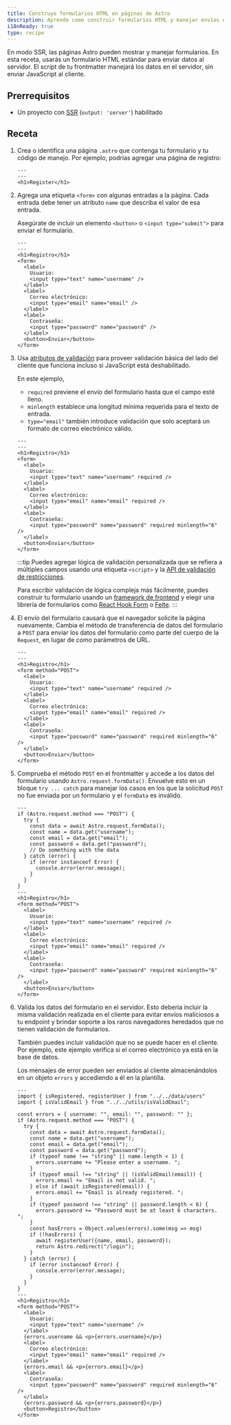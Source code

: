 ```yaml
---
title: Construye formularios HTML en páginas de Astro
description: Aprende como construir formularios HTML y manejar envíos en tu frontmatter.
i18nReady: true
type: recipe
---
```


En modo SSR, las páginas Astro pueden mostrar y manejar formularios. En esta receta, usarás un formulario HTML estándar para enviar datos al servidor. El script de tu frontmatter manejará los datos en el servidor, sin enviar JavaScript al cliente.


## Prerrequisitos
- Un proyecto con [SSR](/es/guides/server-side-rendering/) (`output: 'server'`) habilitado

## Receta

1. Crea o identifica una página `.astro` que contenga tu formulario y tu código de manejo. Por ejemplo, podrías agregar una página de registro:

    ```astro title="src/pages/register.astro"
    ---
    ---
    <h1>Register</h1>
    ```

2. Agrega una etiqueta `<form>` con algunas entradas a la página. Cada entrada debe tener un atributo `name` que describa el valor de esa entrada.

    Asegúrate de incluir un elemento `<button>` o `<input type="submit">` para enviar el formulario.

    ```astro title="src/pages/register.astro"
    ---
    ---
    <h1>Registro</h1>
    <form>
      <label>
        Usuario:
        <input type="text" name="username" />
      </label>
      <label>
        Correo electrónico:
        <input type="email" name="email" />
      </label>
      <label>
        Contraseña:
        <input type="password" name="password" />
      </label>
      <button>Enviar</button>
    </form>
    ```

3. Usa [atributos de validación](https://developer.mozilla.org/es/docs/Learn/Forms/Form_validation#usar_la_validación_de_formulario_incorporada) para proveer validación básica del lado del cliente que funciona incluso si JavaScript está deshabilitado.

    En este ejemplo,
    - `required` previene el envío del formulario hasta que el campo esté lleno.
    - `minlength` establece una longitud mínima requerida para el texto de entrada.
    - `type="email"` también introduce validación que solo aceptará un formato de correo electrónico válido.

    ```astro title="src/pages/register.astro"
    ---
    ---
    <h1>Registro</h1>
    <form>
      <label>
        Usuario:
        <input type="text" name="username" required />
      </label>
      <label>
        Correo electrónico:
        <input type="email" name="email" required />
      </label>
      <label>
        Contraseña:
        <input type="password" name="password" required minlength="6" />
      </label>
      <button>Enviar</button>
    </form>
    ```
    
    :::tip
    Puedes agregar lógica de validación personalizada que se refiera a múltiples campos usando una etiqueta `<script>` y la [API de validación de restricciones](https://developer.mozilla.org/en-US/docs/Web/HTML/Constraint_validation#complex_constraints_using_the_constraint_validation_api).

    Para escribir validación de lógica compleja más fácilmente, puedes construir tu formulario usando un [framework de frontend](/es/guides/framework-components/) y elegir una librería de formularios como [React Hook Form](https://react-hook-form.com/) o [Felte](https://felte.dev/).
    :::

4. El envío del formulario causará que el navegador solicite la página nuevamente. Cambia el método de transferencia de datos del formulario a `POST` para enviar los datos del formulario como parte del cuerpo de la `Request`, en lugar de como parámetros de URL.

    ```astro title="src/pages/register.astro" 'method="POST"'
    ---
    ---
    <h1>Registro</h1>
    <form method="POST">
      <label>
        Usuario:
        <input type="text" name="username" required />
      </label>
      <label>
        Correo electrónico:
        <input type="email" name="email" required />
      </label>
      <label>
        Contraseña:
        <input type="password" name="password" required minlength="6" />
      </label>
      <button>Enviar</button>
    </form>
    ```

5.  Comprueba el método `POST` en el frontmatter y accede a los datos del formulario usando `Astro.request.formData()`. Envuelve esto en un bloque `try ... catch` para manejar los casos en los que la solicitud `POST` no fue enviada por un formulario y el `formData` es inválido.

    ```astro title="src/pages/register.astro" ins={2-14} "Astro.request.formData()"
    ---
    if (Astro.request.method === "POST") {
      try {
        const data = await Astro.request.formData();
        const name = data.get("username");
        const email = data.get("email");
        const password = data.get("password");
        // Do something with the data
      } catch (error) {
        if (error instanceof Error) {
          console.error(error.message);
        }
      }
    }
    ---
    <h1>Registro</h1>
    <form method="POST">
      <label>
        Usuario:
        <input type="text" name="username" required />
      </label>
      <label>
        Correo electrónico:
        <input type="email" name="email" required />
      </label>
      <label>
        Contraseña:
        <input type="password" name="password" required minlength="6" />
      </label>
      <button>Enviar</button>
    </form>
    ```

5. Valida los datos del formulario en el servidor. Esto debería incluir la misma validación realizada en el cliente para evitar envíos maliciosos a tu endpoint y brindar soporte a los raros navegadores heredados que no tienen validación de formularios.

    También puedes incluir validación que no se puede hacer en el cliente. Por ejemplo, este ejemplo verifica si el correo electrónico ya está en la base de datos.

    Los mensajes de error pueden ser enviados al cliente almacenándolos en un objeto `errors` y accediendo a él en la plantilla.

    ```astro title="src/pages/register.astro" ins={5, 12-22, 41, 46, 51}
    ---
    import { isRegistered, registerUser } from "../../data/users"
    import { isValidEmail } from "../../utils/isValidEmail";

    const errors = { username: "", email: "", password: "" };
    if (Astro.request.method === "POST") {
      try {
        const data = await Astro.request.formData();
        const name = data.get("username");
        const email = data.get("email");
        const password = data.get("password");
        if (typeof name !== "string" || name.length < 1) {
          errors.username += "Please enter a username. ";
        }
        if (typeof email !== "string" || !isValidEmail(email)) {
          errors.email += "Email is not valid. ";
        } else if (await isRegistered(email)) {
          errors.email += "Email is already registered. ";
        }
        if (typeof password !== "string" || password.length < 6) {
          errors.password += "Password must be at least 6 characters. ";
        }
        const hasErrors = Object.values(errors).some(msg => msg)
        if (!hasErrors) {
          await registerUser({name, email, password});
          return Astro.redirect("/login");
        }
      } catch (error) {
        if (error instanceof Error) {
          console.error(error.message);
        }
      }
    }
    ---
    <h1>Registro</h1>
    <form method="POST">
      <label>
        Usuario:
        <input type="text" name="username" />
      </label>
      {errors.username && <p>{errors.username}</p>}
      <label>
        Correo electrónico:
        <input type="email" name="email" required />
      </label>
      {errors.email && <p>{errors.email}</p>}
      <label>
        Contraseña:
        <input type="password" name="password" required minlength="6" />
      </label>
      {errors.password && <p>{errors.password}</p>}
      <button>Registro</button>
    </form>

    ```


